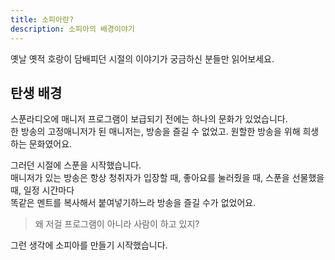```yaml
---
title: 소피아란?
description: 소피아의 배경이야기
---
```


<Callout title="이건 읽지 않아도 되는 페이지입니다.">
    옛날 옛적 호랑이 담배피던 시절의 이야기가 궁금하신 분들만 읽어보세요.
</Callout>



## 탄생 배경

스푼라디오에 매니저 프로그램이 보급되기 전에는 하나의 문화가 있었습니다.
<br/>한 방송의 고정매니저가 된 매니저는, 방송을 즐길 수 없었고. 원할한 방송을 위해 희생하는 문화였어요.

그러던 시절에 스푼을 시작했습니다.
<br/>매니저가 있는 방송은 항상 청취자가 입장할 때, 좋아요를 눌러줬을 때, 스푼을 선물했을 때, 일정 시간마다
<br/>똑같은 멘트를 복사해서 붙여넣기하느라 방송을 즐길 수가 없었어요.

> 왜 저걸 프로그램이 아니라 사람이 하고 있지?

그런 생각에 소피아를 만들기 시작했습니다.
